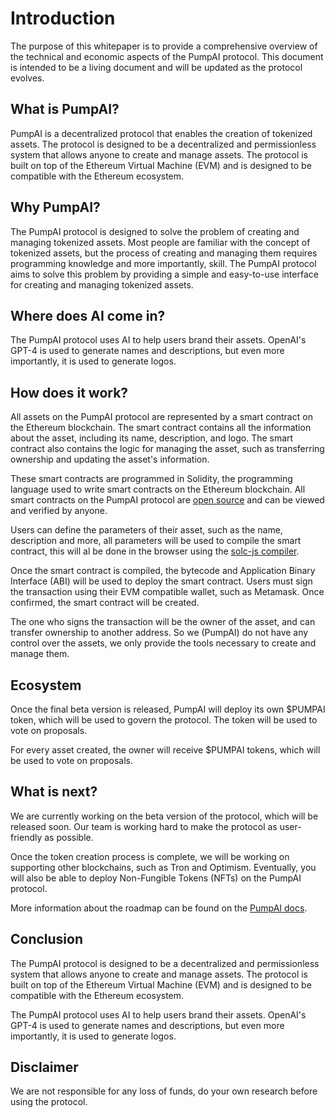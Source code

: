 
<Introduction />

# Introduction

The purpose of this whitepaper is to provide a comprehensive overview of the
technical and economic aspects of the PumpAI protocol. This document is intended
to be a living document and will be updated as the protocol evolves.

## What is PumpAI?

PumpAI is a decentralized protocol that enables the creation of tokenized assets.
The protocol is designed to be a decentralized and permissionless system that allows
anyone to create and manage assets. The protocol is built on top of the Ethereum Virtual Machine (EVM)
and is designed to be compatible with the Ethereum ecosystem.

## Why PumpAI?

The PumpAI protocol is designed to solve the problem of creating and managing tokenized assets.
Most people are familiar with the concept of tokenized assets, but the process of creating and managing them requires
programming knowledge and more importantly, skill. The PumpAI protocol aims to solve this problem by providing a
simple and easy-to-use interface for creating and managing tokenized assets.

## Where does AI come in?

The PumpAI protocol uses AI to help users brand their assets.
OpenAI's GPT-4 is used to generate names and descriptions, but even more importantly, it is used to generate logos.

## How does it work?

All assets on the PumpAI protocol are represented by a smart contract on the Ethereum blockchain.
The smart contract contains all the information about the asset, including its name, description, and logo.
The smart contract also contains the logic for managing the asset, such as transferring ownership and updating the asset's information.

These smart contracts are programmed in Solidity, the programming language used to write smart contracts on the Ethereum blockchain.
All smart contracts on the PumpAI protocol are [open source](https://github.com/pump-ai) and can be viewed and verified by anyone.

Users can define the parameters of their asset, such as the name, description and more, all parameters will be used to compile the
smart contract, this will al be done in the browser using the [solc-js compiler](https://github.com/ethereum/solc-js?tab=readme-ov-file#solc-js).

Once the smart contract is compiled, the bytecode and Application Binary Interface (ABI) will be used to deploy the smart contract.
Users must sign the transaction using their EVM compatible wallet, such as Metamask. Once confirmed, the smart contract will be created.

The one who signs the transaction will be the owner of the asset, and can transfer ownership to another address.
So we (PumpAI) do not have any control over the assets, we only provide the tools necessary to create and manage them.

## Ecosystem

Once the final beta version is released, PumpAI will deploy its own $PUMPAI token, which will be used to govern the protocol.
The token will be used to vote on proposals.

For every asset created, the owner will receive $PUMPAI tokens, which will be used to vote on proposals.


## What is next?

We are currently working on the beta version of the protocol, which will be released soon.
Our team is working hard to make the protocol as user-friendly as possible.

Once the token creation process is complete, we will be working on supporting other blockchains, such as Tron and Optimism.
Eventually, you will also be able to deploy Non-Fungible Tokens (NFTs) on the PumpAI protocol.

More information about the roadmap can be found on the [PumpAI docs](https://docs.pumpai.com/roadmap).


## Conclusion

The PumpAI protocol is designed to be a decentralized and permissionless system that allows anyone to create and manage assets.
The protocol is built on top of the Ethereum Virtual Machine (EVM) and is designed to be compatible with the Ethereum ecosystem.

The PumpAI protocol uses AI to help users brand their assets.
OpenAI's GPT-4 is used to generate names and descriptions, but even more importantly, it is used to generate logos.

## Disclaimer

We are not responsible for any loss of funds, do your own research before using the protocol.
